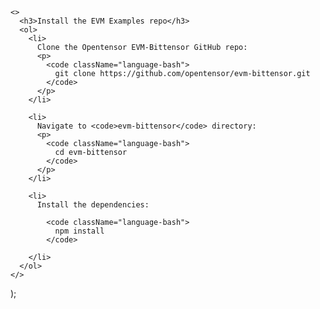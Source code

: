     <>
      <h3>Install the EVM Examples repo</h3>
      <ol>
        <li>
          Clone the Opentensor EVM-Bittensor GitHub repo:          
          <p>
            <code className="language-bash">              
              git clone https://github.com/opentensor/evm-bittensor.git
            </code>
          </p>
        </li>

        <li>
          Navigate to <code>evm-bittensor</code> directory:
          <p>
            <code className="language-bash">
              cd evm-bittensor
            </code>
          </p>
        </li>

        <li>
          Install the dependencies:
          
            <code className="language-bash">
              npm install
            </code>
          
        </li>
      </ol>
    </>
  
);